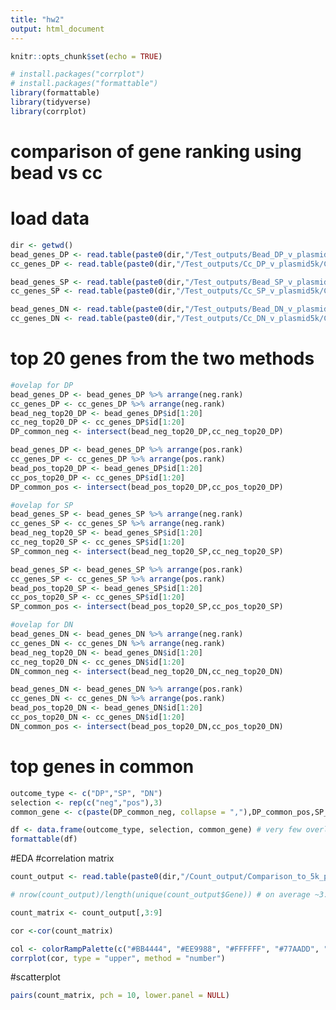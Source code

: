 ```yaml
---
title: "hw2"
output: html_document
---
```


```r
knitr::opts_chunk$set(echo = TRUE)
```

```r
# install.packages("corrplot")
# install.packages("formattable")
library(formattable)
library(tidyverse)
library(corrplot)
```

# comparison of gene ranking using bead vs cc
# load data
```r
dir <- getwd()
bead_genes_DP <- read.table(paste0(dir,"/Test_outputs/Bead_DP_v_plasmid5k/Comparison_BeadDP_to_5k_plasmid_output.gene_summary.txt"), header = T)
cc_genes_DP <- read.table(paste0(dir,"/Test_outputs/Cc_DP_v_plasmid5k/Comparison_CcDP_to_5k_plasmid_output.gene_summary.txt"), header = T)

bead_genes_SP <- read.table(paste0(dir,"/Test_outputs/Bead_SP_v_plasmid5k/Comparison_BeadSP_to_5k_plasmid_output.gene_summary.txt"), header = T)
cc_genes_SP <- read.table(paste0(dir,"/Test_outputs/Cc_SP_v_plasmid5k/Comparison_CcSP_to_5k_plasmid_output.gene_summary.txt"), header = T)

bead_genes_DN <- read.table(paste0(dir,"/Test_outputs/Bead_DN_v_plasmid5k/Comparison_BeadDN_to_5k_plasmid_output.gene_summary.txt"), header = T)
cc_genes_DN <- read.table(paste0(dir,"/Test_outputs/Cc_DN_v_plasmid5k/Comparison_CcDN_to_5k_plasmid_output.gene_summary.txt"), header = T)
```

# top 20 genes from the two methods
```r
#ovelap for DP
bead_genes_DP <- bead_genes_DP %>% arrange(neg.rank)  
cc_genes_DP <- cc_genes_DP %>% arrange(neg.rank) 
bead_neg_top20_DP <- bead_genes_DP$id[1:20]
cc_neg_top20_DP <- cc_genes_DP$id[1:20]
DP_common_neg <- intersect(bead_neg_top20_DP,cc_neg_top20_DP)

bead_genes_DP <- bead_genes_DP %>% arrange(pos.rank)  
cc_genes_DP <- cc_genes_DP %>% arrange(pos.rank) 
bead_pos_top20_DP <- bead_genes_DP$id[1:20]
cc_pos_top20_DP <- cc_genes_DP$id[1:20]
DP_common_pos <- intersect(bead_pos_top20_DP,cc_pos_top20_DP)

#ovelap for SP
bead_genes_SP <- bead_genes_SP %>% arrange(neg.rank)  
cc_genes_SP <- cc_genes_SP %>% arrange(neg.rank) 
bead_neg_top20_SP <- bead_genes_SP$id[1:20]
cc_neg_top20_SP <- cc_genes_SP$id[1:20]
SP_common_neg <- intersect(bead_neg_top20_SP,cc_neg_top20_SP)

bead_genes_SP <- bead_genes_SP %>% arrange(pos.rank)  
cc_genes_SP <- cc_genes_SP %>% arrange(pos.rank) 
bead_pos_top20_SP <- bead_genes_SP$id[1:20]
cc_pos_top20_SP <- cc_genes_SP$id[1:20]
SP_common_pos <- intersect(bead_pos_top20_SP,cc_pos_top20_SP)

#ovelap for DN
bead_genes_DN <- bead_genes_DN %>% arrange(neg.rank)  
cc_genes_DN <- cc_genes_DN %>% arrange(neg.rank) 
bead_neg_top20_DN <- bead_genes_DN$id[1:20]
cc_neg_top20_DN <- cc_genes_DN$id[1:20]
DN_common_neg <- intersect(bead_neg_top20_DN,cc_neg_top20_DN)

bead_genes_DN <- bead_genes_DN %>% arrange(pos.rank)  
cc_genes_DN <- cc_genes_DN %>% arrange(pos.rank) 
bead_pos_top20_DN <- bead_genes_DN$id[1:20]
cc_pos_top20_DN <- cc_genes_DN$id[1:20]
DN_common_pos <- intersect(bead_pos_top20_DN,cc_pos_top20_DN)
```

# top genes in common
```r
outcome_type <- c("DP","SP", "DN")
selection <- rep(c("neg","pos"),3)
common_gene <- c(paste(DP_common_neg, collapse = ","),DP_common_pos,SP_common_neg,"N/A",DN_common_neg,DN_common_pos)

df <- data.frame(outcome_type, selection, common_gene) # very few overlaps of the top genes predicted by the two methods
formattable(df)
```

#EDA
#correlation matrix
```r
count_output <- read.table(paste0(dir,"/Count_output/Comparison_to_5k_plasmid.count.txt"), header = T)

# nrow(count_output)/length(unique(count_output$Gene)) # on average ~3.7 sgRNA per gene

count_matrix <- count_output[,3:9]

cor <-cor(count_matrix)

col <- colorRampPalette(c("#BB4444", "#EE9988", "#FFFFFF", "#77AADD", "#4477AA"))
corrplot(cor, type = "upper", method = "number")
```

#scatterplot
```r
pairs(count_matrix, pch = 10, lower.panel = NULL)
```
